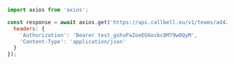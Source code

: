 ```js
import axios from 'axios';

const response = await axios.get('https://api.callbell.eu/v1/teams/ad42a09715814e6483b1c5debd6a2dbc/members', {
  headers: {
    'Authorization': 'Bearer test_gshuPaZoeEG6ovbc8M79w0QyM',
    'Content-Type': 'application/json'
  }
});

```